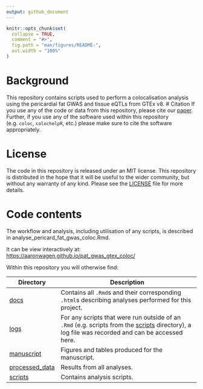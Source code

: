 ```yaml
---
output: github_document
---
```


<!-- README.md is generated from README.Rmd. Please edit that file -->

```r
knitr::opts_chunk$set(
  collapse = TRUE,
  comment = "#>",
  fig.path = "man/figures/README-",
  out.width = "100%"
)
```

# Background
This repository contains scripts used to perform a colocalisation analysis using the pericardial fat GWAS and tissue eQTLs from GTEx v8. 
# Citation
If you use any of the code or data from this repository, please cite our [paper](). Further, if you use any of the software used within this repository (e.g. `coloc`, `colochelpR`, etc.) please make sure to cite the software appropriately. 

# License
The code in this repository is released under an MIT license. This repository is distributed in the hope that it will be useful to the wider community, but without any warranty of any kind. Please see the [LICENSE](LICENSE) file for more details. 

# Code contents

The workflow and analysis, including utilisation of any scripts, is described in analyse_pericard_fat_gwas_coloc.Rmd.

It can be view interactively at: [https://aaronwagen.github.io/pat_gwas_gtex_coloc/](https://aaronwagen.github.io/pat_gwas_gtex_coloc/)

Within this repository you will otherwise find:

| Directory | Description |
| --------- | --------------------------------------------------------------------------- |
| [docs](docs) | Contains all `.Rmd`s and their corresponding `.html`s describing analyses performed for this project. |
| [logs](logs) | For any scripts that were run outside of an `.Rmd` (e.g. scripts from the [scripts](scripts) directory), a log file was recorded and can be accessed here. |
| [manuscript](manuscript) | Figures and tables produced for the manuscript. |
| [processed_data](processed_data) | Results from all analyses. |
| [scripts](scripts) | Contains analysis scripts. |
